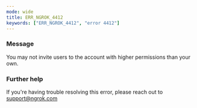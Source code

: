 ```yaml
---
mode: wide
title: ERR_NGROK_4412
keywords: ["ERR_NGROK_4412", "error 4412"]
---
```



### Message

You may not invite users to the account with higher permissions than your own.

<ErrorDetails />

### Further help

If you're having trouble resolving this error, please reach out to [support@ngrok.com](mailto:support@ngrok.com?subject=Help%20with%20ERR_NGROK_4412)
